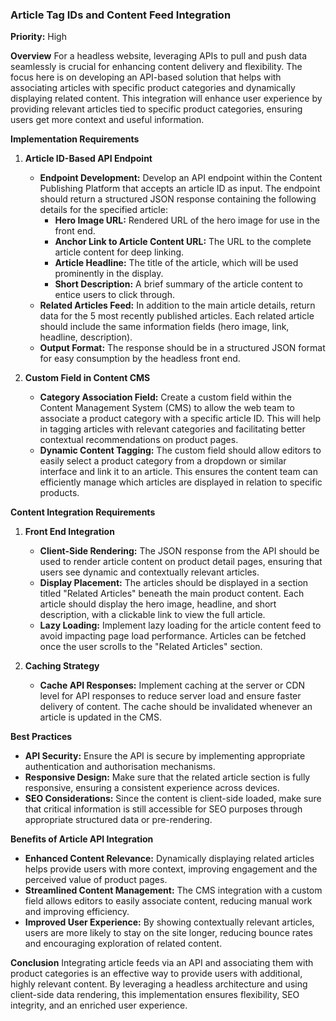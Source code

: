 
### Article Tag IDs and Content Feed Integration

**Priority:** High

**Overview**
For a headless website, leveraging APIs to pull and push data seamlessly is crucial for enhancing content delivery and flexibility. The focus here is on developing an API-based solution that helps with associating articles with specific product categories and dynamically displaying related content. This integration will enhance user experience by providing relevant articles tied to specific product categories, ensuring users get more context and useful information.

**Implementation Requirements**

1. **Article ID-Based API Endpoint**
   - **Endpoint Development:** Develop an API endpoint within the Content Publishing Platform that accepts an article ID as input. The endpoint should return a structured JSON response containing the following details for the specified article:
     - **Hero Image URL:** Rendered URL of the hero image for use in the front end.
     - **Anchor Link to Article Content URL:** The URL to the complete article content for deep linking.
     - **Article Headline:** The title of the article, which will be used prominently in the display.
     - **Short Description:** A brief summary of the article content to entice users to click through.
   - **Related Articles Feed:** In addition to the main article details, return data for the 5 most recently published articles. Each related article should include the same information fields (hero image, link, headline, description).
   - **Output Format:** The response should be in a structured JSON format for easy consumption by the headless front end.

2. **Custom Field in Content CMS**
   - **Category Association Field:** Create a custom field within the Content Management System (CMS) to allow the web team to associate a product category with a specific article ID. This will help in tagging articles with relevant categories and facilitating better contextual recommendations on product pages.
   - **Dynamic Content Tagging:** The custom field should allow editors to easily select a product category from a dropdown or similar interface and link it to an article. This ensures the content team can efficiently manage which articles are displayed in relation to specific products.

**Content Integration Requirements**

1. **Front End Integration**
   - **Client-Side Rendering:** The JSON response from the API should be used to render article content on product detail pages, ensuring that users see dynamic and contextually relevant articles.
   - **Display Placement:** The articles should be displayed in a section titled "Related Articles" beneath the main product content. Each article should display the hero image, headline, and short description, with a clickable link to view the full article.
   - **Lazy Loading:** Implement lazy loading for the article content feed to avoid impacting page load performance. Articles can be fetched once the user scrolls to the "Related Articles" section.

2. **Caching Strategy**
   - **Cache API Responses:** Implement caching at the server or CDN level for API responses to reduce server load and ensure faster delivery of content. The cache should be invalidated whenever an article is updated in the CMS.

**Best Practices**
- **API Security:** Ensure the API is secure by implementing appropriate authentication and authorisation mechanisms.
- **Responsive Design:** Make sure that the related article section is fully responsive, ensuring a consistent experience across devices.
- **SEO Considerations:** Since the content is client-side loaded, make sure that critical information is still accessible for SEO purposes through appropriate structured data or pre-rendering.

**Benefits of Article API Integration**
- **Enhanced Content Relevance:** Dynamically displaying related articles helps provide users with more context, improving engagement and the perceived value of product pages.
- **Streamlined Content Management:** The CMS integration with a custom field allows editors to easily associate content, reducing manual work and improving efficiency.
- **Improved User Experience:** By showing contextually relevant articles, users are more likely to stay on the site longer, reducing bounce rates and encouraging exploration of related content.

**Conclusion**
Integrating article feeds via an API and associating them with product categories is an effective way to provide users with additional, highly relevant content. By leveraging a headless architecture and using client-side data rendering, this implementation ensures flexibility, SEO integrity, and an enriched user experience.
